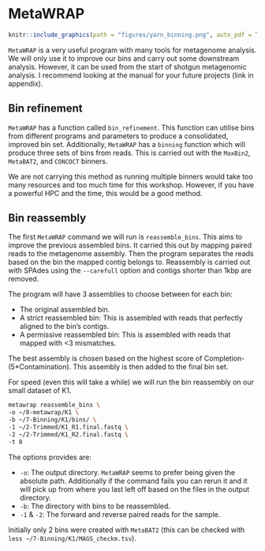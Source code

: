 # MetaWRAP
```r
knitr::include_graphics(path = "figures/yarn_binning.png", auto_pdf = TRUE)
``` 

`MetaWRAP` is a very useful program with many tools for metagenome analysis. We will only use it to improve our bins and carry out some downstream analysis. However, it can be used from the start of shotgun metagenomic analysis. I recommend looking at the manual for your future projects (link in appendix).

## Bin refinement

`MetaWRAP` has a function called `bin_refinement`. This function can utilise bins from different programs and parameters to produce a consolidated, improved bin set. Additionally, `MetaWRAP` has a `binning` function which will produce three sets of bins from reads. This is carried out with the `MaxBin2`, `MetaBAT2`, and `CONCOCT` binners.

We are not carrying this method as running multiple binners would take too many resources and too much time for this workshop. However, if you have a powerful HPC and the time, this would be a good method.

## Bin reassembly

The first `MetaWRAP` command we will run is `reassemble_bins`. This aims to improve the previous assembled bins. It carried this out by mapping paired reads to the metagenome assembly. Then the program separates the reads based on the bin the mapped contig belongs to. Reassembly is carried out with SPAdes using the `--carefull` option and contigs shorter than 1kbp are removed. 

The program will have 3 assemblies to choose between for each bin:

- The original assembled bin.
- A strict reassembled bin: This is assembled with reads that perfectly aligned to the bin's contigs.
- A permissive reassembled bin: This is assembled with reads that mapped with <3 mismatches.

The best assembly is chosen based on the highest score of Completion-(5*Contamination). This assembly is then added to the final bin set.

For speed (even this will take a while) we will run the bin reassembly on our small dataset of K1.

```bash
metawrap reassemble_bins \
-o ~/8-metawrap/K1 \
-b ~/7-Binning/K1/bins/ \
-1 ~/2-Trimmed/K1_R1.final.fastq \
-2 ~/2-Trimmed/K1_R2.final.fastq \
-t 8
```

The options provides are:

- `-o`: The output directory. `MetaWRAP` seems to prefer being given the absolute path. Additionally if the command fails you can rerun it and it will pick up from where you last left off based on the files in the output directory.
- `-b`: The directory with bins to be reassembled.
- `-1` & `-2`: The forward and reverse paired reads for the sample.



Initially only 2 bins were created with `MetaBAT2` (this can be checked with `less ~/7-Binning/K1/MAGS_checkm.tsv`).
